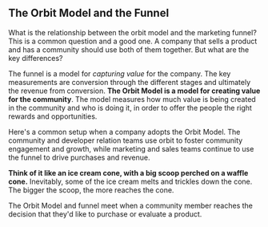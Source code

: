 ## The Orbit Model and the Funnel

What is the relationship between the orbit model and the marketing funnel?
This is a common question and a good one. A company that sells a product
and has a community should use both of them together. But what are the key differences?

The funnel is a model for _capturing value_ for the company. The key measurements
are conversion through the different stages and ultimately the revenue from conversion.
**The Orbit Model is a model for creating value for the community**. The model measures how much
value is being created in the community and who is doing it, in order to offer
the people the right rewards and opportunities.

Here's a common setup when a company adopts the Orbit Model.
The community and developer relation teams use orbit to foster
community engagement and growth, while marketing and sales teams
continue to use the funnel to drive purchases and revenue.

**Think of
it like an ice cream cone, with a big scoop perched on a waffle cone.**
Inevitably, some of the ice cream melts and trickles down the cone.
The bigger the scoop, the more reaches the cone.

<div className="flex flex-col space-y-2 text-indigo-400">
  <FontAwesomeIcon icon="solar-system" className="text-[180px]" />
  <FontAwesomeIcon
    icon="traffic-cone"
    flip="vertical"
    className="text-[120px]"
  />
</div>

The Orbit Model and funnel meet when a community member reaches the
decision that they'd like to purchase or evaluate a product.
